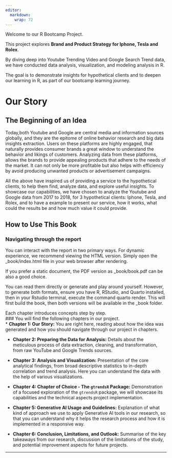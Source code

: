 ```yaml
---
editor: 
  markdown: 
    wrap: 72
---
```


Welcome to our R Bootcamp Project.

This project explores **Brand and Product Strategy for Iphone, Tesla and Rolex**.  

By diving deep into Youtube Trending Video and Google Search Trend data, we have conducted data analysis, visualization, and modeling analysis in R. 

The goal is to demonstrate insights for hypothetical clients and to deepen our learning in R, as part of our bootcamp learning journey.  

# Our Story
## The Beginning of an Idea

Today,both Youtube and Google are central media and information sources globally, and they are the epitome of online behavior research and big data insights extraction. Users on these platforms are highly engaged, that naturally provides consumer brands a great window to understand the behavior and likings of customers. Analyzing data from these platforms, allows the brands to provide appealing products that adhere to the needs of the market. It can not only be more profitable but also helps with efficiency by avoid producing unwanted products or advertisement campaigns.

All the above have inspired us of providing a service to the hypothetical clients, to help them find, analyze data,
and explore useful insights. To showcase our capabilities, we have chosen to analyze the Youtube and Google data from 2017 to 2018, for 3 hypothetical clients: Iphone, Tesla, and Rolex, and to have a example to present our service, how it works, what could the results be and how much value it could provide.


## How to Use This Book

### Navigating through the report

You can interact with the report in two primary ways. For dynamic experience, we recommend viewing the HTML version. Simply open the _book/index.html file in your web browser after rendering. 

If you prefer a static document, the PDF version as _book/book.pdf can be also a good choice. 

You can read them directly or generate and play around yourself. However, to generate both formats, ensure you have R, RStudio, and Quarto installed, then in your Rstudio terminal, execute the command quarto render. This will first build the book, then both versions will be available in the _book folder.

Each chapter introduces concepts step by step.  
### You will find the following chapters in our project.  
*   **Chapter 1: Our Story:** You are right here, reading about how the idea was generated and how you should navigate through our project in chapters.

*   **Chapter 2: Preparing the Data for Analysis:** Details about the meticulous process of data extraction, cleaning, and transformation, from raw YouTube and Google Trends sources.

*   **Chapter 3: Analysis and Visualization:** Presentation of the core analytical findings, from broad descriptive statistics to in-depth correlation and trend analysis. Here you can understand the data with the help of various visualizations.

*   **Chapter 4: Chapter of Choice - The `gtrendsR` Package:** Demonstration of a focused exploration of the `gtrendsR` package, we will showcase its capabilities and the technical aspects project implementation.

*   **Chapter 5: Generative AI Usage and Guidelines:** Explanation of what kind of approach we use to apply Generative AI tools in our research, so that you can understand why it helps the research process and how it is implemented in a responsive way.

*   **Chapter 6: Conclusion, Limitations, and Outlook:** Summarise of the key takeaways from our research, discussion of the limitations of the study, and potential improvement aspects for future projects.

---

